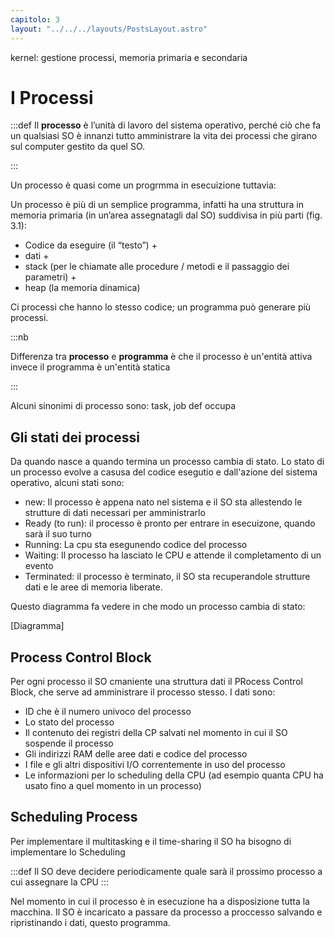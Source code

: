 ```yaml
---
capitolo: 3
layout: "../../../layouts/PostsLayout.astro"
---
```


kernel: gestione processi, memoria primaria e secondaria

# I Processi

:::def
Il **processo** è l’unità di lavoro del sistema operativo, perché
ciò che fa un qualsiasi SO è innanzi tutto amministrare la
vita dei processi che girano sul computer gestito da quel SO. 

:::

Un processo è quasi come un progrmma in esecuizione tuttavia:

Un processo è più di un semplice programma, infatti ha una
struttura in memoria primaria (in un’area assegnatagli dal
SO) suddivisa in più parti (fig. 3.1):
- Codice da eseguire (il “testo”) +
- dati +
- stack (per le chiamate alle procedure / metodi e il passaggio dei parametri) +
- heap (la memoria dinamica)

Ci processi che hanno lo stesso codice; un programma può generare più processi.

:::nb

Differenza tra **processo** e **programma** è che il processo è un'entità attiva invece il programma è un'entità statica 

:::

Alcuni sinonimi di processo sono: task, job def occupa

## Gli stati dei processi

Da quando nasce a quando termina un processo cambia di stato. Lo stato di un processo evolve a casusa del codice esegutio e dall'azione del sistema operativo, alcuni stati sono:

- new: Il processo è appena nato nel sistema e il SO sta allestendo le strutture di dati necessari per amministrarlo
- Ready (to run): il processo è pronto per entrare in esecuizone, quando sarà il suo turno
- Running: La cpu sta esegunendo codice del processo
- Waiting: Il processo ha lasciato le CPU e attende il completamento di un evento
- Terminated: il processo è terminato, il SO sta recuperandole strutture dati e le aree di memoria liberate.

Questo diagramma fa vedere in che modo un processo cambia di stato:

[Diagramma]

## Process Control Block

Per ogni processo il SO cmaniente una struttura dati il PRocess Control Block, che serve ad amministrare il processo stesso.
I dati sono:

- ID che è il numero univoco del processo
- Lo stato del processo
- Il contenuto dei registri della CP salvati nel momento in cui il SO sospende il processo
- Gli indirizzi RAM delle aree dati e codice del processo
- I file e gli altri dispositivi I/O correntemente in uso del processo
- Le informazioni per lo scheduling della CPU (ad esempio quanta CPU ha usato fino a quel momento in un processo)

## Scheduling Process

Per implementare il multitasking e il time-sharing il SO ha bisogno di implementare lo Scheduling

:::def 
Il SO deve decidere periodicamente quale sarà il prossimo processo a cui assegnare la CPU
:::

Nel momento in cui il processo è in esecuzione ha a disposizione tutta la macchina. Il SO è incaricato a passare da processo a proccesso salvando e ripristinando i dati, questo programma.

